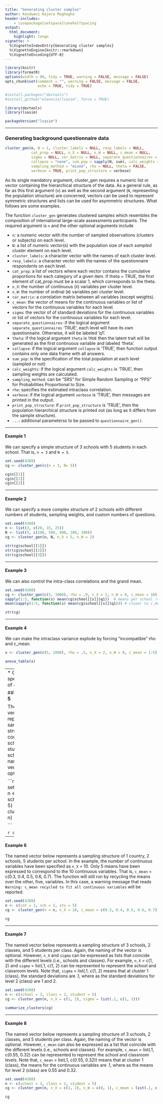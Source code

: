 ---
title: "Generating cluster samples"
author: Kondwani Kajera Mughogho
header-includes:
    - \usepackage{setspace}\onehalfspacing
output:
  html_document:
    highlight: tango
vignette: >
  %\VignetteIndexEntry{Generating cluster samples}
  %\VignetteEngine{knitr::rmarkdown}
  %\VignetteEncoding{UTF-8}
---

```{r setup, include = FALSE, warning = FALSE}
library(knitr)
library(formatR)
options(width = 90, tidy = TRUE, warning = FALSE, message = FALSE)
opts_chunk$set(comment = "", warning = FALSE, message = FALSE,
               echo = TRUE, tidy = TRUE)
```

```{r install, include = FALSE, warning = FALSE}
#install.packages("devtools")
#install_github("wleoncio/lsasim", force = TRUE)
```

```{r load}
library(devtools)
library(lsasim)
```

```{r packageVersion}
packageVersion("lsasim")
```

---

### **Generating background questionnaire data**

```{r equation, eval=FALSE}
cluster_gen(n, N = 1, cluster_labels = NULL, resp_labels = NULL,
            cat_prop = NULL, n_X = NULL, n_W = NULL, c_mean = NULL,
            sigma = NULL, cor_matrix = NULL, separate_questionnaires = TRUE,
            collapse = "none", sum_pop = sapply(N, sum), calc_weights = TRUE,
            sampling_method = "mixed", rho = NULL, theta = FALSE,
            verbose = TRUE, print_pop_structure = verbose)
```

As its single mandatory argument, cluster_gen requires a numeric list or vector containing the hierarchical structure of the data. As a general rule, as far as this first argument (`n`) as well as the second argument (`N`, representing the population structure) are concerned, vectors can be used to represent symmetric structures and lists can be used for asymmetric structures. What follows are some examples.

The function `cluster_gen` generates clustered samples which resembles the composition of international large-scale assessments participants. The required argument is `n` and the other optional arguments include

* `n`: a numeric vector with the number of sampled observations (clusters or subjects) on each level.
* `N`: a list of numeric vector(s) with the population size of each *sampled* cluster element on each level.
* `cluster_labels`: a character vector with the names of each cluster level.
* `resp_labels`: a character vector with the names of the questionnaire respondents on each level.
* `cat_prop`: a list of vectors where each vector contains the cumulative proportions for each category of a given item.  If theta = TRUE, the first element of cat_prop must be a scalar 1, which corresponds to the theta.
* `n_X`: the number of continuous (`X`) variables per cluster level.
* `n_W`: the number of ordinal (`W`) variables per cluster level.
* `cor_matrix`: a correlation matrix between all variables (except weights).
* `c_mean`: the vector of means for the continuous variables or list of vectors for the continuous variables for each level.
* `sigma`: the vector of  of standard deviations for the continuous variables or list of vectors for the continuous variables for each level.
* `separate_questionnaires`: if the logical argument `separate_questionnaires` 'TRUE', each level will have its own questionnaire. Otherwise, it will be labeled 'q1'.
* `theta`: if the logical argument `theta` is `TRUE` then the latent trait will be generated as the first continuous variable and labeled 'theta'.
* `collapse`: if the logical argument `collapse` is 'TRUE', then function output contains only one data frame with all answers.
* `sum_pop`: is the specification of the total population at each level (sampled or not)
* `calc_weights`: if the logical argument `calc_weights` is 'TRUE', then sampling weights are calculated.
* `sampling_method`: can be "SRS" for Simple Random Sampling or "PPS" for Probabilities Proportional to Size.
* `rho`: specifies the estimated intraclass correlation.
* `verbose`: if the logical argument `verbose` is 'TRUE', then messages are printed in the output.
* `print_pop_structure`: if `print_pop_structure` is 'TRUE', then the population hierarchical structure is printed out (as long as it differs from the sample structure).
* `...`: additional parameterss to be passed to `questionnaire_gen()`.

---

#### **Example 1**

We can specify a simple structure of 3 schools with 5 students in each school. That is, `n = 3` and `N = 5`.

```{r ex 1}
set.seed(4388)
cg <- cluster_gen(c(n = 3, N= 5))
```

```{r ex 1_str}
cg$n[[1]]
cg$n[[2]]
cg$n[[3]]
```

---

#### **Example 2**

We can specify a more complex structure of 2 schools with different numbers of students, sampling weights, and custom numbers of questions.

```{r ex 2}
set.seed(4388)
n <- list(3, c(20, 15, 25))
N <- list(5, c(200, 500, 400, 100, 100))
cg <- cluster_gen(n, N, n_X = 5, n_W = 2)
```

```{r ex 2_str}
str(cg$school[[1]])
str(cg$school[[2]])
str(cg$school[[3]])
```

---

#### **Example 3**

We can also control the intra-class correlations and the grand mean.

```{r ex 3}
set.seed(4388)
cg <- cluster_gen(c(5, 1000), rho = .9, n_X = 2, n_W = 0, c_mean = 10)
sapply(1:5, function(s) mean(cg$school[[s]]$q1))  # means per school != 10
mean(sapply(1:5, function(s) mean(cg$school[[s]]$q1))) # closer to c_mean
```

```{r ex 3_str}
str(cg)
```

---

#### **Example 4**
We can make the intraclass variance explode by forcing "incompatible" rho and c_mean.

```{r ex 4}
x <- cluster_gen(c(5, 1000), rho = .5, n_X = 2, n_W = 0, c_mean = 1:5)

```

```{r ex 4_str}
anova_table(x)
```

---
* Other specifications of `cluster_gen`.

#### **Example 5**

The named vector below represents a sampling structure of 1 country, 2 schools, 5 students per school. The naming of the vector is optional.

```{r ex 5}
set.seed(4388)
n <- c(cnt = 1, sch = 2, stu = 5)
cg <- cluster_gen(n = n)

```

```{r ex 5_str}
cg
```

---

#### **Example 6**

The named vector below represents a sampling structure of 1 country, 2 schools, 5 students per school. In the example, the number of continuous variables have been specified as `n_X` = 10. Only 5 means have been expressed to correspond to the 10 continuous variables. That is, `c_mean` = c(0.3, 0.4, 0.5, 0.6, 0.7). The function will still run by recycling the means over the other, five, variables. In this case, a warning message that reads `Warning: c_mean recycled to fit all continuous variables` will be reported.

```{r ex 6, warning = TRUE}
set.seed(4388)
n <- c(cnt = 1, sch = 2, stu = 5)
cg <- cluster_gen(n = n, n_X = 10, c_mean = c(0.3, 0.4, 0.5, 0.6, 0.7))

```

```{r ex 6_str}
cg
```

---

#### **Example 7**

The named vector below represents a sampling structure of 3 schools, 2 classes, and 5 students per class. Again, the naming of the vector is optional. However, `n_X` and `sigma` can be expressed as lists that coincide with the different levels (i.e., schools and classes). For example, `n_X` = c(1, 2) and `sigma` = list(.1, c(1, 2) can be represented to represent the school and classroom levels. Note that, `sigma` = list(.1, c(1, 2) means that at cluster 1 (class), the standard deviations are .1, where as the standard deviations for level 2 (class) are 1 and 2.

```{r ex 7}
set.seed(4388)
n <- c(school = 3, class = 2, student = 5)
cg <- cluster_gen(n, n_X = c(1, 2), sigma = list(.1, c(1, 2)))
```

```{r ex 7_summary}
summarize_clusters(cg)
```

---

#### **Example 8**

The named vector below represents a sampling structure of 3 schools, 2 classes, and 5 students per class. Again, the naming of the vector is optional. However, `c_mean` can also be expressed as a list that coincide with the different levels (i.e., schools and classes). For example, `c_mean` = list(.1, c(0.55, 0.32) can be represented to represent the school and classroom levels. Note that, `c_mean` = list(.1, c(0.55, 0.32)) means that at cluster 1 (class), the means for the continuous variables are .1, where as the means for level 2 (class) are 0.55 and 0.32.

```{r ex 8}
set.seed(4388)
n <- c(school = 3, class = 2, student = 5)
cg <- cluster_gen(n, n_X = c(1, 2), n_W = c(0, 1), c_mean = list(.1, c(0.55, 0.32)))
```

```{r ex 8_summary}
cg
```


